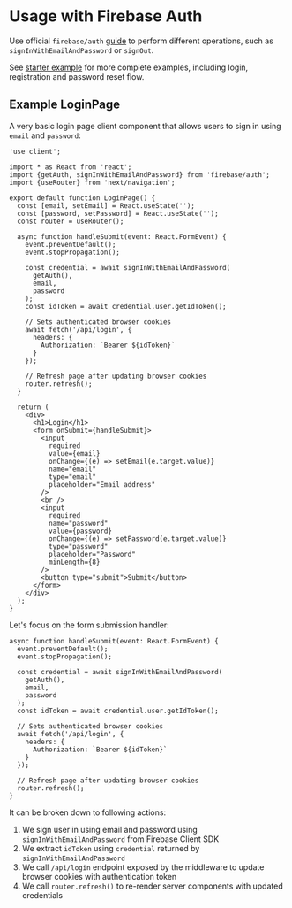 # Usage with Firebase Auth

Use official `firebase/auth` [guide](https://firebase.google.com/docs/auth/web/password-auth) to perform different operations, such as `signInWithEmailAndPassword` or `signOut`.

See [starter example](/examples#starter) for more complete examples, including login, registration and password reset flow.

## Example LoginPage

A very basic login page client component that allows users to sign in using `email` and `password`:

```tsx filename="page.tsx"
'use client';

import * as React from 'react';
import {getAuth, signInWithEmailAndPassword} from 'firebase/auth';
import {useRouter} from 'next/navigation';

export default function LoginPage() {
  const [email, setEmail] = React.useState('');
  const [password, setPassword] = React.useState('');
  const router = useRouter();

  async function handleSubmit(event: React.FormEvent) {
    event.preventDefault();
    event.stopPropagation();

    const credential = await signInWithEmailAndPassword(
      getAuth(),
      email,
      password
    );
    const idToken = await credential.user.getIdToken();

    // Sets authenticated browser cookies
    await fetch('/api/login', {
      headers: {
        Authorization: `Bearer ${idToken}`
      }
    });

    // Refresh page after updating browser cookies
    router.refresh();
  }

  return (
    <div>
      <h1>Login</h1>
      <form onSubmit={handleSubmit}>
        <input
          required
          value={email}
          onChange={(e) => setEmail(e.target.value)}
          name="email"
          type="email"
          placeholder="Email address"
        />
        <br />
        <input
          required
          name="password"
          value={password}
          onChange={(e) => setPassword(e.target.value)}
          type="password"
          placeholder="Password"
          minLength={8}
        />
        <button type="submit">Submit</button>
      </form>
    </div>
  );
}
```

Let's focus on the form submission handler:
```tsx
async function handleSubmit(event: React.FormEvent) {
  event.preventDefault();
  event.stopPropagation();

  const credential = await signInWithEmailAndPassword(
    getAuth(),
    email,
    password
  );
  const idToken = await credential.user.getIdToken();

  // Sets authenticated browser cookies
  await fetch('/api/login', {
    headers: {
      Authorization: `Bearer ${idToken}`
    }
  });

  // Refresh page after updating browser cookies
  router.refresh();
}
```

It can be broken down to following actions:
1. We sign user in using email and password using `signInWithEmailAndPassword` from Firebase Client SDK
2. We extract `idToken` using `credential` returned by `signInWithEmailAndPassword`
3. We call `/api/login` endpoint exposed by the middleware to update browser cookies with authentication token
4. We call `router.refresh()` to re-render server components with updated credentials
